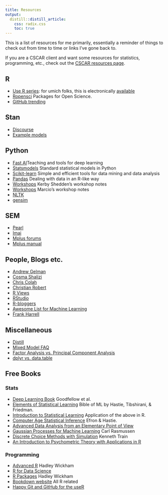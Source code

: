 ```yaml
---
title: Resources
output:
  distill::distill_article:
    css: radix.css
    toc: true
---
```


This is a list of resources for me primarily, essentially a reminder of things to check out from time to time or links I've gone back to.  

If you are a CSCAR client and want some resources for statistics, programming, etc., check out the [CSCAR resources page](https://cscar.github.io/).


## R


- [Use R series](http://www.springer.com/series/6991): for umich folks, this is electronically [available](http://mirlyn.lib.umich.edu/Search/Home?lookfor=%22%20Use%20R!%22&type=series)
- [Ropensci](https://ropensci.org/) Packages for Open Science.
- [GitHub trending](https://github.com/trending/r)


## Stan

- [Discourse](http://discourse.mc-stan.org/)
- [Example models](https://github.com/stan-dev/example-models/wiki)


## Python

- [Fast AI](fast.ai)Teaching and tools for deep learning
- [Statsmodels](http://www.statsmodels.org/stable/index.html) Standard statistical models in Python
- [Scikit-learn](http://scikit-learn.org/stable/)  Simple and efficient tools for data mining and data analysis
- [Pandas](http://pandas.pydata.org/) Dealing with data in an R-like way
- [Workshops](http://kshedden.github.io/) Kerby Shedden's workshop notes
- [Workshops](http://marcio-mourao.github.io) Marcio's workshop notes
- [NLTK](http://www.nltk.org/)
- [gensim](https://radimrehurek.com/gensim/)


## SEM

- [Pearl](http://bayes.cs.ucla.edu/jp_home.html)
- [Imai](http://imai.princeton.edu/)
- [Mplus forums](https://www.statmodel.com/cgi-bin/discus/discus.cgi)
- [Mplus manual](https://www.statmodel.com/download/usersguide/MplusUserGuideVer_8.pdf)


## People, Blogs etc.

- [Andrew Gelman](http://andrewgelman.com/)
- [Cosma Shalizi](http://bactra.org/weblog/)
- [Chris Colah](https://colah.github.io/)
- [Christian Robert](https://xianblog.wordpress.com/)
- [R Views](https://rviews.rstudio.com/)
- [RStudio](https://blog.rstudio.org/)
- [R-bloggers](https://www.r-bloggers.com/)
- [Awesome List for Machine Learning](https://github.com/josephmisiti/awesome-machine-learning)
- [Frank Harrell](http://www.fharrell.com/)



## Miscellaneous

- [Distill](http://distill.pub/)
- [Mixed Model FAQ](https://bbolker.github.io/mixedmodels-misc/glmmFAQ.html)
- [Factor Analysis vs. Principal Component Analysis](http://stats.stackexchange.com/questions/1576/what-are-the-differences-between-factor-analysis-and-principal-component-analysi)
- [dplyr vs. data.table](https://stackoverflow.com/questions/21435339/data-table-vs-dplyr-can-one-do-something-well-the-other-cant-or-does-poorly/27840349#27840349)


## Free Books

### Stats

- [Deep Learning Book](http://www.deeplearningbook.org/) Goodfellow et al.
- [Elements of Statistical Learning](http://statweb.stanford.edu/~tibs/ElemStatLearn/) Bible of ML by Hastie, Tibshirani, & Friedman.
- [Introduction to Statistical Learning](http://www-bcf.usc.edu/~gareth/ISL/) Application of the above in R.
- [Computer Age Statistical Inference](https://web.stanford.edu/~hastie/CASI/) Efron & Hastie.
- [Advanced Data Analysis from an Elementary Point of View](http://www.stat.cmu.edu/~cshalizi/ADAfaEPoV/)
- [Gaussian Processes for Machine Learning](http://www.gaussianprocess.org/gpml/) Carl Rasmussen
- [Discrete Choice Methods with Simulation](http://eml.berkeley.edu/books/choice2.html) Kenneth Train
- [An Introduction to Psychometric Theory with Applications in R](http://www.personality-project.org/r/book/)

### Programming

- [Advanced R](http://adv-r.had.co.nz/)  Hadley Wickham
- [R for Data Science](http://r4ds.had.co.nz/)
- [R Packages](http://r-pkgs.had.co.nz/)  Hadley Wickham
- [Bookdown website](https://bookdown.org/) All R related
- [Happy Git and GitHub for the useR](http://happygitwithr.com/)
